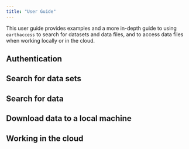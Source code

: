 ```yaml
---
title: "User Guide"
---
```


This user guide provides examples and a more in-depth guide to using `earthaccess` to search for datasets and data files, and to access data files when working locally or in the cloud.


## Authentication


## Search for data sets


## Search for data


## Download data to a local machine


## Working in the cloud